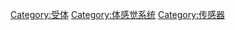 {{Commonscat|Sensory receptors}}

[[Category:受体|Category:受体]]
[[Category:体感觉系统|Category:体感觉系统]]
[[Category:传感器|Category:传感器]]